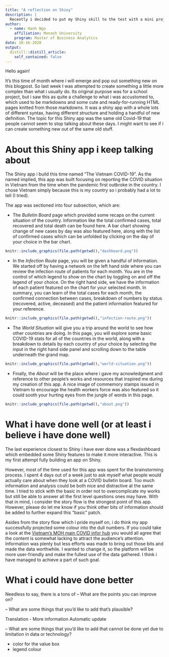 ```yaml
---
title: "A reflection on Shiny"
description: |
  Recently i decided to put my Shiny skill to the test with a mini project that took one week to complete. Now it's time to reflect on what i have done well and what can be improved. Hope you will find something interesting out of what i have to say!
author:
  - name: Hanh Ngo
    affiliation: Monash University
    program: Master of Business Analytics
date: 10-16-2020
output:
  distill::distill_article:
    self_contained: false
---
```


Hello again!

It's this time of month where i will emerge and pop out something new on this blogpost. So last week I was attempted to create something a little more complex than what i usually do. Its original purpose was for a school project, but i saw this as quite a challenge to what i was accustomed to, which used to be markdowns and some cute and ready-for-running HTML pages knitted from those markdowns. It was a shiny app with a whole lots of different syntax, having different structure and holding a handful of new definition. The topic for this Shiny app was the same old Covid-19 that people cannot seem to stop talking about these days. I might want to see if i can create something new out of the same old stuff.  

# About this Shiny app i keep talking about
The Shiny app i build this time named "The Vietnam COVID-19". As the named implied, this app was built focusing on reporting the COVID situation in Vietnam from the time when the pandemic first outbroke in the country. I chose Vietnam simply because this is my country so i probably had a lot to tell (I tried).  

The app was sectioned into four subsection, which are:  

- The _Bulletin Board_ page which provided some recaps on the current situation of the country. Information like the total confirmed cases, total recovered and total death can be found here. A bar chart showing change of new cases by day was also featured here, along with the list of confirmed cases which can be unfolded by clicking on the day of your choice in the bar chart.  

```r
knitr::include_graphics(file.path(getwd(),"dashboard.png"))
```


- In the _Infection Route_ page, you will be given a handful of information. We started off by having a network on the left hand side where you can review the infection route of patients for each month. You are in the control of which legend to show on the chart by toggling on and off the legend of your choice. On the right hand side, we have the information of each patient featured on the chart for your selected month. In summary, you can learn of the total cases for each month, the confirmed connection between cases, breakdown of numbers by status (recovered, active, deceased) and the patient information featured for your reference.  

```r
knitr::include_graphics(file.path(getwd(),"infection-route.png"))
```

- The _World Situation_ will give you a trip around the world to see how other countries are doing. In this page, you will explore some basic COVID-19 stats for all of the countries in the world, along with a breakdown to details by each country of your choice by selecting the input in the right hand side panel and scrolling down to the table underneath the grand map. 

```r
knitr::include_graphics(file.path(getwd(),"world-situation.png"))
```

- Finally, the _About_ will be the place where i gave my acnowledgment and reference to other people's works and resources that inspired me during my creation of this app. A nice image of commemory stamps issued in Vietnam to encourage the health workers force was also featured so it could sooth your hurting eyes from the jungle of words in this page.  

```r
knitr::include_graphics(file.path(getwd(),"about.png"))
```

# What i have done well (or at least i believe i have done well)

The last experience closest to Shiny i have ever done was a flexdashboard which embedded some Shiny features to make it more interactive. This is my first attempt fully building an app on Shiny. 

However, most of the time used for this app was spent for the brainstorming process. I spent 4 days out of a week just to ask myself what people would actually care about when they look at a COVID bulletin board. Too much information and analysis could be both nice and distractive at the same time. I tried to stick with the basic in order not to overcomplicate my works but still be able to answer all the first level questions ones may have. With that in mind, i consider the story flow is the strongest point of this app. However, please do let me know if you think other bits of information should be added to further expand this "basic" patch.  

Asides from the story flow which i pride myself on, i do think my app successfully projected some colour into the dull numbers. If you could take a look at the [Vietnam's MOH main COVID infor hub](https://ncov.moh.gov.vn/web/guest/trang-chu) you would all agree that the content is somewhat lacking to attract the audience's attention. Information was plenty but less efforts was made to bring out those bits and made the data worthwhile. I wanted to change it, so the platform will be more user-friendly and make the fullest use of the data gathered. I think i have managed to achieve a part of such goal.

# What i could have done better 

Needless to say, there is a tons of 
– What are the points you can improve on?



– What are some things that you’d like to add that’s plausible?

Translation - More information
Automatic update


– What are some things that you’d like to add that cannot be done yet due to limitation in data or technology?

- color for the value box
- legend colour



